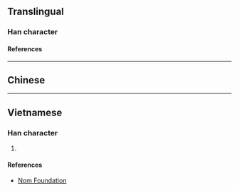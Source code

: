 {{character info/new}}
==Translingual==

===Han character===
{{Han char|rn=85|rad=水|as=05|sn=8|four=|canj=EMYM|ids=⿰氵正}}

====References====
{{Han ref|kx=0617.050|dkj=17305|hdz=31579.020|uh=6CDF}}

----

==Chinese==
{{zh-see|浾|v}}

----

==Vietnamese==

===Han character===
{{vi-readings|rs=水05|reading=giếng}}

# {{rfdef|vi|sort=水05}}

====References====
* [http://nomfoundation.org/common/nom_details.php?codepoint=6cdf Nom Foundation]
